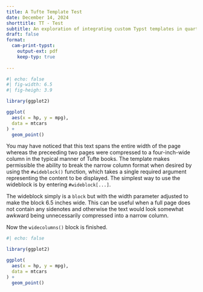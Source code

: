 ```yaml
---
title: A Tufte Template Test
date: December 14, 2024
shorttitle: TT - Test
subtitle: An exploration of integrating custom Typst templates in quarto
draft: false
format:
  cam-print-typst:
    output-ext: pdf
    keep-typ: true
  
---
```


```{=typst}

= Introduction
Edward Tufte is an American statistician, professor, and pioneer in the field of data visualization, known for his work on the visual presentation of data and information. He is the author of influential books such as "The Visual Display of Quantitative Information" and is renowned for his principles on clarity, precision, and efficiency in data graphics. His books have inspired a unique design and typography, created by Howard Gralla.

This Typst template adopts many of the conventions used by Gralla and Tufte and allows the interested author to obtain a similar appearance to style of Tufte's publications. However, the design adapts the book-format to work as an article (i.e., not having multiple parts and chapters and so forth, but instead something more akin to a memo or academic journal article).

This document is a skeuomorph#note[This document is not only a skeuomorph, but also tests the template itself.] of the template; it intends to demonstrate the template's functionality across various frontmatter styles, citations, figures, and importantly, sidenotes.

== Using this template
Largely, this template is used by importing and calling the `#template()` function, understanding the quirks of its formatting, and making use of its features such as wideblocks and sidenotes.


The template can be configured with 13 arguments, which comprise:

- `title` (`content`, required).
- `shorttitle` (`content`, optional) displayed in the header if not `none`, otherwise the `title` is displayed instead.
- `subtitle` (`content`, optional).
- `authors` (`array`, required) takes the form as in the charged-ieee template except instead of "department" there is "role" and "location" is ommitted.
- `date` (`datetime`, optional) displays the date on the title page if not `none`.
- `document-number` (`content`, optional) reference number for document's version or some other serialization. Displayed in the header if present.
- `draft` (`bool`, optional) displays a note in the footer and also places a watermark across every page if `true`.
- `distribution` (`content`, optional) places a note in the footer if present.
- `abstract` (`content`, optional) displays the abstract below the author block if present.
- `publisher` (`content`, optional) displays below the title in the header if present.
- `toc` (`bool`, optional) displays an `outline` below the abstract if `true`.
- `bib` (`bibliography`, optional) displays a bibliography at the end of the document if not `none`. Must be a filepath reference if not `none`.
- `footer-content` (`content` or `array`, optional) if `content` then displays in the footer; if `array`, then displays first element in first page footer and second element in all other pages; or `none` and no content is displayed in footer.

== Title Page Configuration

The title page is configurable based on the combination and types of arguments supplied to the template. By default, the template produces a bare bones, simple title page: calling the template with no arguments produces a blank document with only three lines of text: "Paper Title", "First Last", and the date. The template requires an entry for the `title` and `authors` hence why there are placeholders for these values. Otherwise, the other 11 arguments optionally augment the title page to include additional information.

For instance, adding an `abstract` displays an indented block of text below the author block as you might expect, setting `toc` to `true` displays the table of contents, and so forth. Experiment with the optional arguments and see for yourself how they affect the document's setting.

== Wideblocks
#wideblock()[
```


```r
#| echo: false
#| fig-width: 6.5
#| fig-heigh: 3.9

library(ggplot2)

ggplot(
  aes(x = hp, y = mpg),
  data = mtcars
) +
  geom_point()

```
You may have noticed that this text spans the entire width of the page whereas the preceeding two pages were compressed to a four-inch-wide column in the typical manner of Tufte books. The template makes permissible the ability to break the narrow column format when desired by using the `#wideblock()` function, which takes a single required argument representing the content to be displayed. The simplest way to use the wideblock is by entering `#wideblock[...]`.

The wideblock simply is a `block` but with the width parameter adjusted to make the block 6.5 inches wide. This can be useful when a full page does not contain any sidenotes and otherwise the text would look somewhat awkward being unnecessarily compressed into a narrow column.

```{=typst}
]

== Return to normal

```


Now the `widecolumns()` block is finished.

```r
#| echo: false

library(ggplot2)

ggplot(
  aes(x = hp, y = mpg),
  data = mtcars
) +
  geom_point()

```

```{=typst}

== Sidenotes

In Tufte books, sidenotes#note[This is a sidenote; perhaps you have already noticed them in this document.] are a distinctive feature: sidenotes are used for a variety of purposes, but mainly to provide non-critical but related information. In a basic sense, they are simply footnotes but put on the side. Sidenotes, arguably, are more elegant than footnotes since they appear closer to the text being referenced, but still with enough of a breathe around them to not feel cluttered.

This template implements sidenotes with the `note()` function. The simplest sidenote is created with `#note[enter your content here]` which yields: #note[enter your content here]. Notice how the sidenote is automatically numbered like a footnote. This can be disabled with the `numbered: false` keyword argument.#note(numbered:false)[This sidenote is not numbered.]

On the backend, the `note()` function uses the #emph[drafting] package, pre-configured with some defaults. Importantly, though, the `dy` argument can still be passed to `note()` in order to adjust the vertical offset as it appears. This is helpful when many notes are included in close vicinity. Though, #emph[drafting] package will attempt to automagically adjust vertical positions in such cases, sometimes a manual touch is necessary.

Strictly speaking, the `note()` function can be used with content of any kind, including figures. More will be discussed on the side figure topic, so it will be left for now.

== Figures
In this template, there are three different styles to display figures: plain, sidenote, and wideblock. A plain figure called in the body text (i.e., not in a `wideblock` or in a `note`) can be used as normal with the label applied as expected. This is demonstrated with @fig:plain-figure, below. These figures only occupy the four-inch-wide space making up the width of the document.

#figure(
  rect(
    width:100%,
    height:3in,
    fill: gradient.linear(..color.map.crest)
  ),
  caption:[This is just a plain figure.]
)<fig:plain-figure>

Alternatively, a `wideblock()` can be used to display a larger (or, at least wider) figure in the text, which spans 6.5 inches rather than four. This is demonstrated with @fig:wide.

#wideblock([#figure(
  rect(width:100%,height:3in),
  caption:[The widest figure you've ever seen!])
  <fig:wide>]
)

When a figure is used inside a `wideblock()`, it will display across the full page width. However, the figure must be wrapped in `[ ]` in order to allow for a label to be applied. E.g., see @code:figure-label.

#figure(
  ```typst
#wideblock[
  #figure(
    rect(width:100%,height:3in),
    caption:[Blah blah blah])
  <fig:label>
]
  ```,
  caption:[Example wide figure which has a label.]
)<code:figure-label>

But wait, there is yet one more option for displaying figures; in sidenotes! Here, the content of a `#note()` call is a `#figure()`. By convention, sidenote figures are not numbered, meaning the figure is produced like `#note(figure(...),numbered:false)`. Similar to wideblock figures, when a figure is used inside a note, it must be wrapped inside content brackets \[ \] in order to apply a label. See @code:figure-label for an example. @fig:side-figure demonstrates this.

#note([
  #figure(
    rect(width:100%,height:2in),
    caption:[This is a little figure in the sidenotes.]
  ) <fig:side-figure>
],
dy:-3in,
numbered:false)


== Other Formatting
This template supports headings up to and including the third level. It is an opinionated choice of the template's designer to not include headings level four and beyond, and even reluctantly#note[Third level headings are not included in the table of contents.] to include level three. Consider that if a fourth level heading is required (possibly a third level, for that matter), one should considering redesigning the content of the document:

#quote(block:true)[\[It is\] notable that the Feynman lectures (3 volumes) write about all of physics in 1800 pages, using only 2 levels of hierarchical headings: chapters and A-level heads in the text. It also uses the methodology of sentences which then cumulate sequentially into paragraphs, rather than the grunts of bullet points.]

Conveniently this discussion on headings has allowed the demonstration of the block quote in this template. No adjustments have been made to the default styling of the block quote.

And finally, a few other things to note: text is displayed with a modest lightness (`luma(30)`) to reduce the harshness of the contrast between the type and the paper; links are displayed underline like #link("www.example.com"); if the `bib` argument in the template is left to `none` than no bibliography will be displayed and citations (normal in-text citations and citation-sidenotes alike) will not work.#note[Sometimes it is desirable to have the bibliography start at the top of a blank page. In which case, leave a pagebreak as the last line of your document.]

= Epilogue
Thank you to Edward Tufte for inspiring this template, and to other Typst contributes, particularly Nathan Jessurun for #emph[drafting].

```

